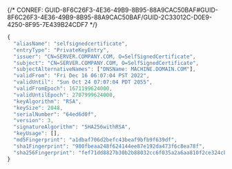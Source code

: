 

{/* CONREF: GUID-8F6C26F3-4E36-49B9-8B95-88A9CAC50BAF#GUID-8F6C26F3-4E36-49B9-8B95-88A9CAC50BAF/GUID-2C33012C-D0E9-4250-8F95-7E439B24CDF7  */}

```javascript
{
  "aliasName": "selfsignedcertificate",
  "entryType": "PrivateKeyEntry",
  "issuer": "CN=SERVER.COMPANY.COM, O=SelfSignedCertificate",
  "subject": "CN=SERVER.COMPANY.COM, O=SelfSignedCertificate",
  "subjectAlternativeNames": ["DNSName: MACHINE.DOMAIN.COM"],
  "validFrom": "Fri Dec 16 06:07:04 PST 2022",
  "validUntil": "Sun Oct 24 07:07:04 PDT 2055",
  "validFromEpoch": 1671199624000,
  "validUntilEpoch": 2707999624000,
  "keyAlgorithm": "RSA",
  "keySize": 2048,
  "serialNumber": "64ed6d0f",
  "version": 3,
  "signatureAlgorithm": "SHA256withRSA",
  "keyUsage": [],
  "md5Fingerprint": "a1dbaf706d2befc43beaf9bfb9f639df",
  "sha1Fingerprint": "980fbeaa248f624144ee87e192da473f6c8ea78f",
  "sha256Fingerprint": "fef71dd8827b30b2b88032cc6f035a2a6aa810f2ce324cbecbb3fdeced0279d1"
}
```

 
